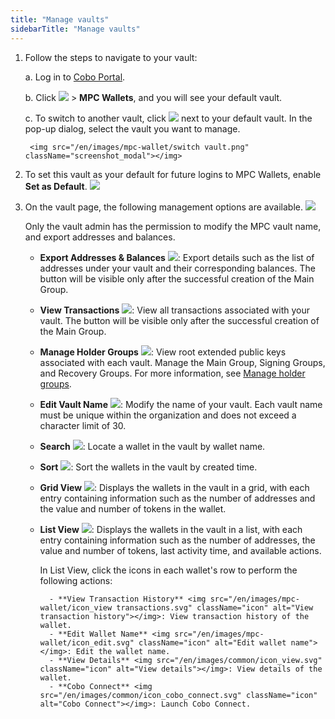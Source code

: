 ```yaml
---
title: "Manage vaults"
sidebarTitle: "Manage vaults"
---
```


1. Follow the steps to navigate to your vault:

    a. Log in to [Cobo Portal](https://portal.cobo.com/login).

    b. Click <img src="/en/images/mpc-wallet/wallets-icon.svg" className="icon"></img> > **MPC Wallets**, and you will see your default vault. 

    c. To switch to another vault, click <img src="/en/images/mpc-wallet/switch.svg" className="icon"></img> next to your default vault. In the pop-up dialog, select the vault you want to manage.

        <img src="/en/images/mpc-wallet/switch vault.png" className="screenshot_modal"></img>

2. To set this vault as your default for future logins to MPC Wallets, enable **Set as Default**.
    <img src="/en/images/mpc-wallet/set default.png" className="screenshot_full_screen"></img>

3. On the vault page, the following management options are available.
    <img src="/en/images/mpc-wallet/vault-page.png" className="screenshot_full_screen"></img>

    <Info> Only the vault admin has the permission to modify the MPC vault name, and export addresses and balances.</Info>

    - **Export Addresses & Balances** <img src="/en/images/mpc-wallet/export-address.svg" className="icon"></img>: Export details such as the list of addresses under your vault and their corresponding balances. The button will be visible only after the successful creation of the Main Group.
    - **View Transactions** <img src="/en/images/mpc-wallet/icon_view transactions.svg" className="icon"></img>: View all transactions associated with your vault. The button will be visible only after the successful creation of the Main Group.
    - **Manage Holder Groups** <img src="/en/images/mpc-wallet/manage-key-share-group.svg" className="icon"></img>: View root extended public keys associated with each vault. Manage the Main Group, Signing Groups, and Recovery Groups. For more information, see [Manage holder groups](/en/portal/mpc-wallets/ocw/manage-key-share-groups).
    - **Edit Vault Name** <img src="/en/images/mpc-wallet/icon_edit.svg" className="icon"></img>: Modify the name of your vault. Each vault name must be unique within the organization and does not exceed a character limit of 30.
    - **Search** <img src="/en/images/mpc-wallet/icon_search.svg" className="icon"></img>: Locate a wallet in the vault by wallet name.
    - **Sort** <img src="/en/images/mpc-wallet/icon_sort.svg" className="icon"></img>: Sort the wallets in the vault by created time.
    - **Grid View** <img src="/en/images/mpc-wallet/icon_grid.svg" className="icon"></img>: Displays the wallets in the vault in a grid, with each entry containing information such as the number of addresses and the value and number of tokens in the wallet.
    - **List View** <img src="/en/images/mpc-wallet/icon_list.svg" className="icon"></img>: Displays the wallets in the vault in a list, with each entry containing information such as the number of addresses, the value and number of tokens, last activity time, and available actions.

        In List View, click the icons in each wallet's row to perform the following actions: 

            - **View Transaction History** <img src="/en/images/mpc-wallet/icon_view transactions.svg" className="icon" alt="View transaction history"></img>: View transaction history of the wallet.
            - **Edit Wallet Name** <img src="/en/images/mpc-wallet/icon_edit.svg" className="icon" alt="Edit wallet name"></img>: Edit the wallet name.
            - **View Details** <img src="/en/images/common/icon_view.svg" className="icon" alt="View details"></img>: View details of the wallet.
            - **Cobo Connect** <img src="/en/images/common/icon_cobo_connect.svg" className="icon" alt="Cobo Connect"></img>: Launch Cobo Connect.
